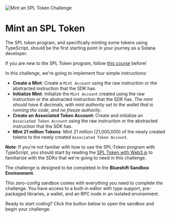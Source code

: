 ![Mint an SPL Token Challenge](/graphics/challenge-banners/mint-an-spl-token.png)

# Mint an SPL Token

The SPL token program, and specifically minting some tokens using TypeScript, should be the first starting point in your journey as a Solana developer.

If you are new to the SPL Token program, follow [this course](/en/courses/spl-token-with-web3js) before!

In this challenge, we're going to implement four simple instructions:

- **Create a Mint**: Create a `Mint Account` using the raw instruction or the abstracted instruction that the SDK has.
- **Initialize Mint**: Initialize the `Mint Account` created using the raw instruction or the abstracted instruction that the SDK has. *The mint should have 6 decimals, with mint authority set to the wallet that is running the code, and no freeze authority*.
- **Create an Associated Token Account**: Create and initialize an `Associated Token Account` using the raw instruction or the abstracted instruction that the SDK has.
- **Mint 21 million Tokens**: Mint 21 million (21,000,000) of the newly created tokens to the newly created `Associated Token Account`.

**Note**: If you're not familiar with how to use the SPL-Token program with TypeScript, you should start by reading the [SPL Token with Web3.js](/en/courses/spl-token-with-web3js) to familiarize with the SDKs that we're going to need in this challenge.

<ArticleSection name="Blueshift Sandbox Environment" id="blueshift-sandbox-environment" level="h2" />

The challenge is designed to be completed in the **Blueshift Sandbox Environment**.

This zero-config sandbox comes with everything you need to complete the challenge. You have access to a built-in editor
with type support, pre-packaged libraries, a wallet, and an RPC node in an isolated environment.

Ready to start coding? Click the button below to open the sandbox and begin your challenge.
